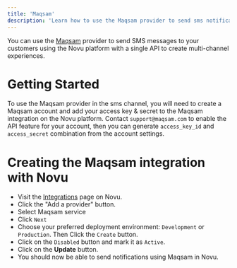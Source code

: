 ```yaml
---
title: 'Maqsam'
description: 'Learn how to use the Maqsam provider to send sms notifications using Novu'
---
```


You can use the [Maqsam](https://maqsam.com/) provider to send SMS messages to your customers using the Novu platform with a single API to create multi-channel experiences.


# Getting Started

To use the Maqsam provider in the sms channel, you will need to create a Maqsam account and add your access key & secret to the Maqsam integration on the Novu platform.
Contact `support@maqsam.com` to enable the API feature for your account, then you can generate `access_key_id` and `access_secret` combination from the account settings.

# Creating the Maqsam integration with Novu

- Visit the [Integrations](https://web.novu.co/integrations) page on Novu.
- Click the "Add a provider" button.
- Select Maqsam service
- Click `Next`
- Choose your preferred deployment environment: `Development` or `Production`. Then Click the `Create` button.
- Click on the `Disabled` button and mark it as `Active`.
- Click on the **Update** button.
- You should now be able to send notifications using Maqsam in Novu.